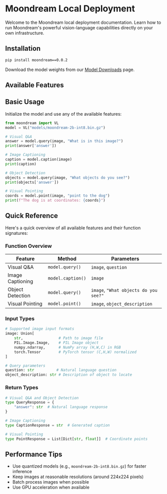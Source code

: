 
# Moondream Local Deployment

Welcome to the Moondream local deployment documentation. Learn how to run Moondream's powerful vision-language capabilities directly on your own infrastructure.

## Installation

```bash filename="terminal"
pip install moondream==0.0.2
```

Download the model weights from our [Model Downloads](/model-downloads) page.

## Available Features
<Cards>
  <Cards.Card
    icon="🚀"
    title="Getting Started"
    href="/local-deployment/getting-started"
    description="Quick guide to authentication and basic usage of Moondream Cloud APIs"
  />
  <Cards.Card
    icon="💬"
    title="/query"
    href="/local-deployment/query"
    description="Ask natural language questions about images and receive detailed answers"
  />
  <Cards.Card
    icon="📝"
    title="/caption"
    href="/local-deployment/caption"
    description="Generate accurate and natural image captions"
  />
  <Cards.Card
    icon="🔍"
    title="/detect"
    href="/local-deployment/detect"
    description="Detect and locate objects in images"
  />
  <Cards.Card
    icon="📍"
    title="/point"
    href="/local-deployment/point"
    description="Get precise coordinate locations for objects in images"
  />
</Cards>

## Basic Usage

Initialize the model and use any of the available features:

```python filename="example.py"
from moondream import VL
model = VL("models/moondream-2b-int8.bin.gz")

# Visual Q&A
answer = model.query(image, "What is in this image?")
print(answer['answer'])

# Image Captioning
caption = model.caption(image)
print(caption)

# Object Detection
objects = model.query(image, "What objects do you see?")
print(objects['answer'])

# Visual Pointing
coords = model.point(image, "point to the dog")
print(f"The dog is at coordinates: {coords}")
```

## Quick Reference

Here's a quick overview of all available features and their function signatures:

### Function Overview

| Feature | Method | Parameters |
| --- | --- | --- |
| Visual Q&A | `model.query()` | `image`, `question` |
| Image Captioning | `model.caption()` | `image` |
| Object Detection | `model.query()` | `image`, `"What objects do you see?"` |
| Visual Pointing | `model.point()` | `image`, `object_description` |

### Input Types

```python filename="input-types.py"
# Supported image input formats
image: Union[
    str,                # Path to image file
    PIL.Image.Image,    # PIL Image object
    numpy.ndarray,      # NumPy array (H,W,C) in RGB
    torch.Tensor        # PyTorch tensor (C,H,W) normalized
]

# Query parameters
question: str          # Natural language question
object_description: str # Description of object to locate
```

### Return Types

```python filename="return-types.py"
# Visual Q&A and Object Detection
type QueryResponse = {
    "answer": str  # Natural language response
}

# Image Captioning
type CaptionResponse = str  # Generated caption

# Visual Pointing
type PointResponse = List[Dict[str, float]]  # Coordinate points
```

## Performance Tips

- Use quantized models (e.g., `moondream-2b-int8.bin.gz`) for faster inference
- Keep images at reasonable resolutions (around 224x224 pixels)
- Batch process images when possible
- Use GPU acceleration when available
``` 